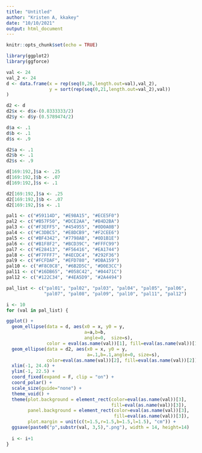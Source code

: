 ```yaml
---
title: "Untitled"
author: "Kristen A, kkakey"
date: "10/10/2021"
output: html_document
---
```


```r
knitr::opts_chunk$set(echo = TRUE)
```

```r
library(ggplot2)
library(ggforce)
```

```r
val <- 24
val_2 <- 24
d <- data.frame(x = rep(seq(0,26,length.out=val),val_2),
                y = sort(rep(seq(0,21,length.out=val_2),val))
)

d2 <- d
d2$x <- d$x-(0.8333333/2)
d2$y <- d$y-(0.5789474/2)

d$a <- .1
d$b <- .1
d$s <- .9

d2$a <- .1
d2$b <- .1
d2$s <- .9

d[169:192,]$a <- .25
d[169:192,]$b <- .07
d[169:192,]$s <- .1

d2[169:192,]$a <- .25
d2[169:192,]$b <- .07
d2[169:192,]$s <- .1
```


```r
pal1 <- c("#59114D", "#E98A15", "#ECE5F0")
pal2 <- c("#B57F50", "#DCE2AA", "#B4D2BA")
pal3 <- c("#F3EFF5", "#454955", "#0D0A0B")
pal4 <- c("#C3DBC5", "#E8DCB9", "#F2CEE6")
pal5 <- c("#BF4342", "#7798AB", "#0D1B1E")
pal6 <- c("#B1F8F2", "#BCD39C", "#FFFC99")
pal7 <- c("#E28413", "#F56416", "#EA1744")
pal8 <- c("#F7FFF7", "#4ECDC4", "#292F36")
pal9 <- c("#FCFDAF", "#EFD780", "#DBA159")
pal10 <- c("#F8C0C8", "#6B2D5C", "#D0E3CC")
pal11 <- c("#16DB65", "#058C42", "#04471C")
pal12 <- c("#122C34", "#4EA5D9", "#2A4494")

pal_list <- c("pal01", "pal02", "pal03", "pal04", "pal05", "pal06",
              "pal07", "pal08", "pal09", "pal10", "pal11", "pal12")

i <- 10
for (val in pal_list) {

ggplot() +
  geom_ellipse(data = d, aes(x0 = x, y0 = y, 
                             a=a,b=b,
                             angle=0,  size=s), 
               color = eval(as.name(val))[1], fill=eval(as.name(val))[1]) +
  geom_ellipse(data = d2, aes(x0 = x, y0 = y, 
                              a=.1,b=.1,angle=0, size=s), 
               color=eval(as.name(val))[2], fill=eval(as.name(val))[2]) +
  xlim(-1, 24.4) +
  ylim(-1, 22.5) +
  coord_fixed(expand = F, clip = "on") +
  coord_polar() +
  scale_size(guide="none") +
  theme_void() +
  theme(plot.background = element_rect(color=eval(as.name(val))[3],
                                       fill=eval(as.name(val))[3]),
        panel.background = element_rect(color=eval(as.name(val))[3],
                                        fill=eval(as.name(val))[3]),
        plot.margin = unit(c(t=1.5,r=1.5,b=1.5,l=1.5), "cm")) +
  ggsave(paste0("p",substr(val, 3,5),".png"), width = 14, height=14)
  
  i <- i+1
}
```


